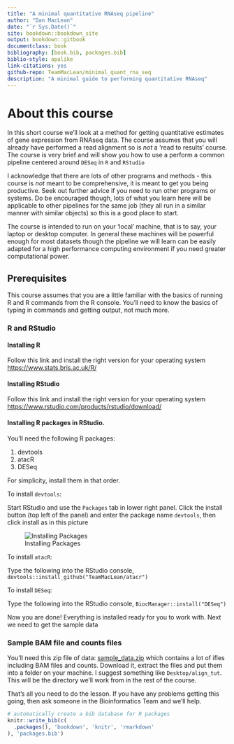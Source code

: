 ```yaml
--- 
title: "A minimal quantitative RNAseq pipeline"
author: "Dan MacLean"
date: "`r Sys.Date()`"
site: bookdown::bookdown_site
output: bookdown::gitbook
documentclass: book
bibliography: [book.bib, packages.bib]
biblio-style: apalike
link-citations: yes
github-repo: TeamMacLean/minimal_quant_rna_seq
description: "A minimal guide to performing quantitative RNAseq"
---
```


# About this course

In this short course we'll look at a method for getting quantitative estimates of gene expression from RNAseq data. The course assumes that you will already have performed a read alignment so is _not_ a 'read to results' course. The course is very brief and will show you how to use a perform a common pipeline centered around `DESeq` in `R` and `RStudio`

I acknowledge that there are lots of other programs and methods - this course is _not_ meant to be comprehensive, it is meant to get you being productive. Seek out further advice if you need to run other programs or systems. Do be encouraged though, lots of what you learn here will be applicable to other pipelines for the same job (they all run in a similar manner with similar objects) so this is a good place to start. 

The course is intended to run on your 'local' machine, that is to say, your laptop or desktop computer. In general these machines will be powerful enough for most datasets though the pipeline we will learn can be easily adapted for a high performance computing environment if you need greater computational power.

## Prerequisites

This course assumes that you are a little familiar with the basics of running R and R commands from the R console. You'll need to know the basics of typing in commands and getting output, not much more. 


### R and RStudio

#### Installing R

Follow this link and install the right version for your operating system [https://www.stats.bris.ac.uk/R/](https://www.stats.bris.ac.uk/R/)

#### Installing RStudio

Follow this link and install the right version for your operating system [https://www.rstudio.com/products/rstudio/download/](https://www.rstudio.com/products/rstudio/download/)

#### Installing R packages in RStudio.

You'll need the following R packages:

  1. devtools
  2. atacR
  3. DESeq
  
For simplicity, install them in that order.

To install `devtools`:

Start RStudio and use the `Packages` tab in lower right panel. Click the install button (top left of the panel) and enter the package name `devtools`, then click install as in this picture

![Installing Packages](fig/package_install.png)

To install `atacR`:

Type the following into the RStudio console, `devtools::install_github("TeamMacLean/atacr")`

To install `DESeq`:

Type the following into the RStudio console, `BiocManager::install("DESeq")`


Now you are done! Everything is installed ready for you to work with. Next we need to get the sample data

### Sample BAM file and counts files

You'll need this zip file of data: [sample_data.zip](https://github.com/TeamMacLean/minimal_quantitative_rnaseq/blob/master/sample_data/sample_data.zip) which contains a lot of ifles including BAM files and counts. Download it, extract the files and put them into a folder on your machine. I suggest something like `Desktop/align_tut`. This will be the directory we'll work from in the rest of the course.

That's all you need to do the lesson. If you have any problems getting this going, then ask someone in the Bioinformatics Team and we'll help.


```r
# automatically create a bib database for R packages
knitr::write_bib(c(
  .packages(), 'bookdown', 'knitr', 'rmarkdown'
), 'packages.bib')
```
